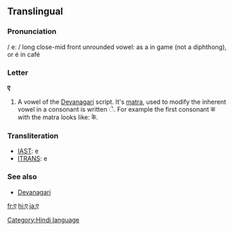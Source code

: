 ==Translingual==

===Pronunciation===
/ eː / long close-mid front unrounded vowel: as a in game (not a diphthong), or é in café 

===Letter===
'''ए'''

# A vowel of the [[Devanagari]] script.  It's [[matra]], used to modify the inherent vowel in a consonant is written &#x0947;.  For example the first consonant क with the matra looks like: के.

===Transliteration===
*[[w:IAST|IAST]]: e
*[[w:ITRANS|ITRANS]]: e

===See also===
*[[w:Devanagari|Devanagari]]

[[fr:ए]]
[[hi:ए]]
[[ja:ए]]

[[Category:Hindi language]]